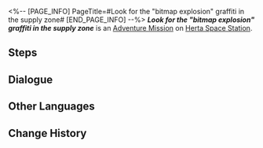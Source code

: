 <%-- [PAGE_INFO]
PageTitle=#Look for the "bitmap explosion" graffiti in the supply zone#
[END_PAGE_INFO] --%>
{{Stub|Dialogue.}}
{{Mission Infobox
|id            = 8000155
|title         = 
|image         = <!--Mission Look for the "bitmap explosion" graffiti in the supply zone.png-->
|type          = Adventure
|event_name    = 
|chapter       = 
|requirements  = [[Companion Mission]] ''[[Punklorde Mentality]]'' completed
|summary       = <!--official mission summary from Fate's Atlas-->
|characters    = Trailblazer
|startLocation = [[Herta Space Station]] - [[Supply Zone]]
|world         = Herta Space Station
|area          = Supply Zone
|prev          = 
|next          = 
|rewards       = 
}}
'''''Look for the "bitmap explosion" graffiti in the supply zone''''' is an [[Adventure Mission]] on [[Herta Space Station]].

==Steps==


<!--
==Gameplay Notes==

--><!--
==Trial Character==

-->
==Dialogue==
{{Stub Dialogue}}

{{Dialogue End}}

==Other Languages==
{{Other Languages
|en   = Look for the "bitmap explosion" graffiti in the supply zone
|zhs  = 寻找支援舱段的「爆破位图」涂鸦
|zht  = 尋找支援艙段的「爆破點陣圖」塗鴉
|ja   = サポート部分にある「爆破ビットマップ」のラクガキを見つける
|ko   = 서포트 캐빈의 「폭파 비트맵」 그래피티 찾기
|es   = Busca el grafiti de la explosión de mapas de bits en la zona de suministros
|fr   = Trouver le graffiti «&nbsp;Explosion bitmap&nbsp;» dans la Zone de ravitaillement
|ru   = Найдите все граффити «Взрыв битового изображения» в Зоне поддержки
|th   = ตามหากราฟฟิตี้ "Bitmap Explosion" ใน Supply Zone
|vi   = Tìm graffiti "Bitmap Bùng Nổ" trong Khoang Chi Viện
|de   = Finde das Graffiti „Bitmap-Explosion“ in der Versorgungszone.
|id   = Temukan grafiti "Bitmap Explosion" di Supply Zone
|pt   = Procure pelo grafite "Explosão de Bitmap" na Zona de Abastecimento
}}

==Change History==
{{Change History|1.1}}
